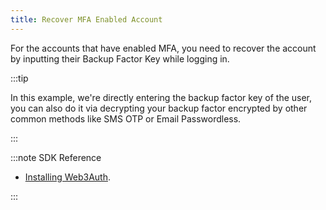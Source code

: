 ```yaml
---
title: Recover MFA Enabled Account
---
```


For the accounts that have enabled MFA, you need to recover the account by inputting their Backup
Factor Key while logging in.

:::tip

In this example, we're directly entering the backup factor key of the user, you can also do it via
decrypting your backup factor encrypted by other common methods like SMS OTP or Email Passwordless.

:::

:::note SDK Reference

- [Installing Web3Auth](/sdk/core-kit/mpc-core-kit/usage#enable-mfa).

:::
